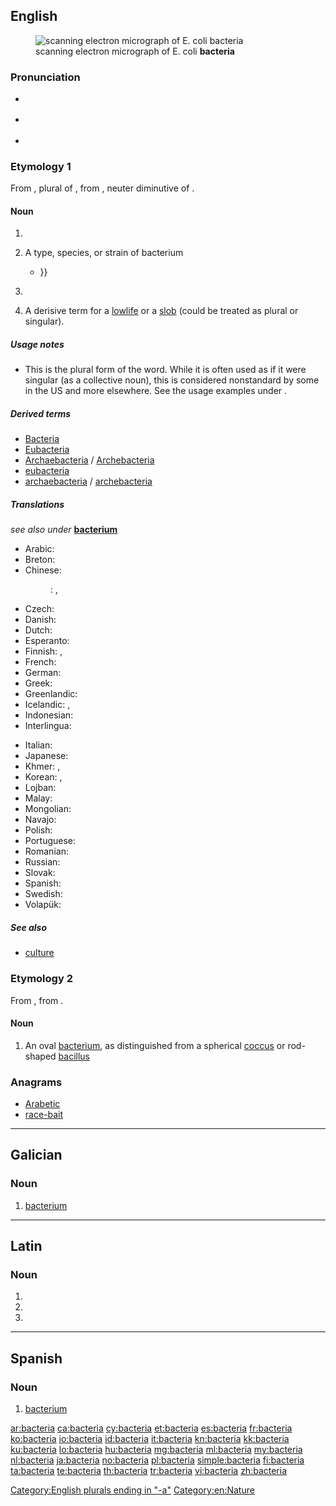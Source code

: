 {{also|Bacteria|bactéria}}
==English==
[[Image:EscherichiaColi NIAID.jpg|thumb|scanning electron micrograph of E. coli '''bacteria''']]

===Pronunciation===
* {{a|US}} {{IPA|/bækˈtɪɻ.i.ə/}}
* {{a|UK}} {{IPA|/bækˈtɪəɹ.ɪə/}}
* {{audio|en-us-bacteria.ogg|Audio (US)}}

===Etymology 1===
From {{etyl|NL.|en}} {{term|bacteria||lang=la}}, plural of {{term|lang=la|bacterium}}, from {{etyl|grc|en}} {{term|βακτήριον|tr=baktērion||lang=grc}}, neuter diminutive of {{term|βακτηρία|tr=baktēria||rod, stick|lang=grc}}.

====Noun====
{{head|en|noun}}

# {{plural of|bacterium}}
# {{context|US}} A type, species, or strain of bacterium
#* {{quote-book|2002|A.C. Panchdhari|Water Supply and Sanitary Installations|url=http://books.google.com/books?id=3PEDkIS5J_kC|edition=2nd ed.|isbn=8122412254|page=177
|passage=Anaerobic '''bacteria''' function in the absence of oxygen, where as aerobic '''bacteria''' require sunlight and also oxygen. Both these '''bacterias''' are capable of breaking down the organic matter {{...}} }}
# {{context|US|proscribed}} {{alternative form of|bacterium}}
# {{context|pejorative|slang}} A derisive term for a [[lowlife]] or a [[slob]] (could be treated as plural or singular).

=====Usage notes=====
* This is the plural form of the word.  While it is often used as if it were singular (as a collective noun), this is considered nonstandard by some in the US and more elsewhere.  See the usage examples under {{term|bacterium}}.

=====Derived terms=====
* [[Bacteria]]
* [[Eubacteria]]
* [[Archaebacteria]] / [[Archebacteria]]
* [[eubacteria]]
* [[archaebacteria]] / [[archebacteria]]

=====Translations=====
<!--is there any point in having translations on this page?-->
''see also under'' '''[[bacterium]]'''
{{trans-top|bacteria}}
* Arabic: {{t+|ar|بكتيريا}}
* Breton: {{t-|br|bakteri}}
* Chinese:
*: {{ttbc|cmn}}: {{t-|cmn|細菌|sc=Hani}}, {{t-|cmn|细菌|sc=Hani}}
* Czech: {{t+|cs|bakterie}}
* Danish: {{t+|da|bakterie}}
* Dutch: {{t+|nl|bacteriën}}
* Esperanto: {{t-|eo|bakterioj}}
* Finnish: {{t-|fi|bakteerikanta}} {{qualifier|collective noun}}, {{t-|fi|bakteerit}} {{qualifier|plural}}
* French: {{t+|fr|bactéries|f-p}}
* German: {{t+|de|Bakterien}}
* Greek: {{t+|el|βακτήρια|n-p|tr=vaktíria}}
* Greenlandic: {{t-|kl|bakteria}}
* Icelandic: {{t-|is|gerlar|n-p}}, {{t-|is|bakteríur|n-p}}
* Indonesian: {{t+|id|bakteri}}
* Interlingua: {{t-|ia|bacterios}}
{{trans-mid}}
* Italian: {{t+|it|batteri|m-p}}
* Japanese: {{t+|ja|細菌|tr=[[さいきん]], saikin}}
* Khmer: {{t-|km|វេត្រាណូ|sc=Khmr|tr=veetraanoo}}, {{t-|km|បាក់តេរី|sc=Khmr|tr=bakteerii}}
* Korean: {{t+|ko|세균|tr=segyun|sc=Hang}}, {{t+|ko|박테리아|tr=bagteria|sc=Hang}}
* Lojban: {{t-|jbo|jurme}}
* Malay: {{t|ms|bakteria}}
* Mongolian: {{t-|mn|нян|tr=nian|sc=Cyrl}}
* Navajo: {{tø|nv|chʼosh doo yitʼínii}}
* Polish: {{t+|pl|bakterie}}
* Portuguese: {{t-|pt|bactérias}}
* Romanian: {{t-|ro|bacterii|f-p}}
* Russian: {{t+|ru|бактерия|f|tr=bakteriya|sc=Cyrl}}
* Slovak: {{t-|sk|baktérie|f-p}}
* Spanish: {{t-|es|bacterias}}
* Swedish: {{t+|sv|bakterie|alt=bakterier}}
* Volapük: {{t-|vo|bakters}}
{{trans-bottom}}

=====See also=====
* [[culture]] {{qualifier|collective noun}}

===Etymology 2===
From {{etyl|NL.|en}} {{term|bacteria||lang=la}}, from {{etyl|grc|en}}  {{term|βακτηρία|tr=baktēria||rod, stick|lang=grc}}.

====Noun====
{{en-noun|bacteriae}} <!--sic.-->

# {{context|dated|medicine}} An oval [[bacterium]], as distinguished from a spherical [[coccus]] or rod-shaped [[bacillus]]

===Anagrams===
* [[Arabetic#English|Arabetic]]
* [[race-bait#English|race-bait]]

[[Category:English plurals ending in "-a"]]
[[Category:en:Nature]]

----

==Galician==

===Noun===
{{gl-noun|f}}

# [[bacterium]]

----

==Latin==

===Noun===
{{la-noun-form|bacteria}}

# {{inflection of|bacterium|bacterium|nom|p|lang=la}}
# {{inflection of|bacterium|bacterium|acc|p|lang=la}}
# {{inflection of|bacterium|bacterium|voc|p|lang=la}}

----

==Spanish==

===Noun===
{{es-noun|f}}

# [[bacterium]]

[[ar:bacteria]]
[[ca:bacteria]]
[[cy:bacteria]]
[[et:bacteria]]
[[es:bacteria]]
[[fr:bacteria]]
[[ko:bacteria]]
[[io:bacteria]]
[[id:bacteria]]
[[it:bacteria]]
[[kn:bacteria]]
[[kk:bacteria]]
[[ku:bacteria]]
[[lo:bacteria]]
[[hu:bacteria]]
[[mg:bacteria]]
[[ml:bacteria]]
[[my:bacteria]]
[[nl:bacteria]]
[[ja:bacteria]]
[[no:bacteria]]
[[pl:bacteria]]
[[simple:bacteria]]
[[fi:bacteria]]
[[ta:bacteria]]
[[te:bacteria]]
[[th:bacteria]]
[[tr:bacteria]]
[[vi:bacteria]]
[[zh:bacteria]]